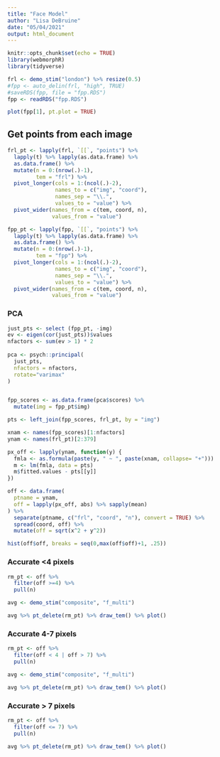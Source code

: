 ```yaml
---
title: "Face Model"
author: "Lisa DeBruine"
date: "05/04/2021"
output: html_document
---
```


```r
knitr::opts_chunk$set(echo = TRUE)
library(webmorphR)
library(tidyverse)
```


```r
frl <- demo_stim("london") %>% resize(0.5)
#fpp <- auto_delin(frl, "high", TRUE)
#saveRDS(fpp, file = "fpp.RDS")
fpp <- readRDS("fpp.RDS")
```

```r
plot(fpp[1], pt.plot = TRUE)
```

## Get points from each image

```r
frl_pt <- lapply(frl, `[[`, "points") %>%
  lapply(t) %>% lapply(as.data.frame) %>%
  as.data.frame() %>%
  mutate(n = 0:(nrow(.)-1),
         tem = "frl") %>%
  pivot_longer(cols = 1:(ncol(.)-2),
               names_to = c("img", "coord"),
               names_sep = "\\.",
               values_to = "value") %>%
  pivot_wider(names_from = c(tem, coord, n),
              values_from = "value")
```

```r
fpp_pt <- lapply(fpp, `[[`, "points") %>%
  lapply(t) %>% lapply(as.data.frame) %>%
  as.data.frame() %>%
  mutate(n = 0:(nrow(.)-1),
         tem = "fpp") %>%
  pivot_longer(cols = 1:(ncol(.)-2),
               names_to = c("img", "coord"),
               names_sep = "\\.",
               values_to = "value") %>%
  pivot_wider(names_from = c(tem, coord, n),
              values_from = "value")
```

### PCA

```r

just_pts <- select (fpp_pt, -img)
ev <- eigen(cor(just_pts))$values
nfactors <- sum(ev > 1) * 2
  
pca <- psych::principal(
  just_pts, 
  nfactors = nfactors, 
  rotate="varimax"
)


fpp_scores <- as.data.frame(pca$scores) %>%
  mutate(img = fpp_pt$img)
```


```r
pts <- left_join(fpp_scores, frl_pt, by = "img")
```

```r
xnam <- names(fpp_scores)[1:nfactors]
ynam <- names(frl_pt)[2:379]

px_off <- lapply(ynam, function(y) {
  fmla <- as.formula(paste(y, " ~ ", paste(xnam, collapse= "+")))
  m <- lm(fmla, data = pts)
  m$fitted.values - pts[[y]]
})
```


```r
off <- data.frame(
  ptname = ynam,
  off = lapply(px_off, abs) %>% sapply(mean)
) %>%
  separate(ptname, c("frl", "coord", "n"), convert = TRUE) %>%
  spread(coord, off) %>%
  mutate(off = sqrt(x^2 + y^2))
```

```r
hist(off$off, breaks = seq(0,max(off$off)+1, .25))
```

### Accurate <4 pixels

```r
rm_pt <- off %>%
  filter(off >=4) %>%
  pull(n)

avg <- demo_stim("composite", "f_multi")

avg %>% pt_delete(rm_pt) %>% draw_tem() %>% plot()
```


### Accurate 4-7 pixels

```r
rm_pt <- off %>%
  filter(off < 4 | off > 7) %>%
  pull(n)

avg <- demo_stim("composite", "f_multi")

avg %>% pt_delete(rm_pt) %>% draw_tem() %>% plot()
```


### Accurate > 7 pixels

```r
rm_pt <- off %>%
  filter(off <= 7) %>%
  pull(n)

avg %>% pt_delete(rm_pt) %>% draw_tem() %>% plot()
```



